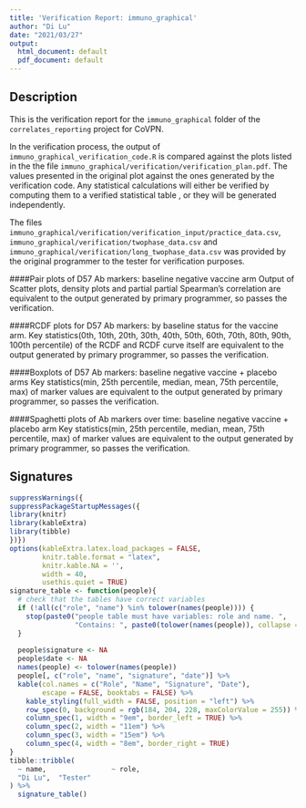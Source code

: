 ```yaml
---
title: 'Verification Report: immuno_graphical'
author: "Di Lu"
date: "2021/03/27"
output:
  html_document: default
  pdf_document: default
---
```


## Description

This is the verification report for the `immuno_graphical` folder of the `correlates_reporting` project for CoVPN. 

In the verification process, the output of `immuno_graphical_verification_code.R` is compared against the plots listed in the the file `immuno_graphical/verification/verification_plan.pdf`. The values presented in the original plot against the ones generated by the verification code. Any statistical calculations will either be verified by computing them to a verified statistical table , or they will be generated independently.

The files `immuno_graphical/verification/verification_input/practice_data.csv`, `immuno_graphical/verification/twophase_data.csv` and 
`immuno_graphical/verification/long_twophase_data.csv` was provided by the original programmer to the tester for verification purposes.

####Pair plots of D57 Ab markers: baseline negative vaccine arm
Output of Scatter plots, density plots and partial partial Spearman's correlation are equivalent to the output generated by primary programmer, so passes the verification.

####RCDF plots for D57 Ab markers: by baseline status for the vaccine arm.
Key statistics(0th, 10th, 20th, 30th, 40th, 50th, 60th, 70th, 80th, 90th, 100th percentile) of the RCDF and RCDF curve itself are equivalent to the output generated by primary programmer, so passes the verification.

####Boxplots of D57 Ab markers: baseline negative vaccine + placebo arms
Key statistics(min, 25th percentile, median, mean, 75th percentile, max) of marker values are equivalent to the output generated by primary programmer, so passes the verification.

####Spaghetti plots of Ab markers over time: baseline negative vaccine + placebo arm
Key statistics(min, 25th percentile, median, mean, 75th percentile, max) of marker values are equivalent to the output generated by primary programmer, so passes the verification.

## Signatures

```r
suppressWarnings({
suppressPackageStartupMessages({
library(knitr)
library(kableExtra)
library(tibble)
})})
options(kableExtra.latex.load_packages = FALSE, 
        knitr.table.format = "latex",
        knitr.kable.NA = '',
        width = 40,
        usethis.quiet = TRUE)
signature_table <- function(people){
  # check that the tables have correct variables
  if (!all(c("role", "name") %in% tolower(names(people)))) {
    stop(paste0("people table must have variables: role and name. ",
                "Contains: ", paste0(tolower(names(people)), collapse = ", ")))
  }
  
  people$signature <- NA
  people$date <- NA
  names(people) <- tolower(names(people))
  people[, c("role", "name", "signature", "date")] %>% 
  kable(col.names = c("Role", "Name", "Signature", "Date"),
        escape = FALSE, booktabs = FALSE) %>% 
    kable_styling(full_width = FALSE, position = "left") %>% 
    row_spec(0, background = rgb(184, 204, 228, maxColorValue = 255)) %>% 
    column_spec(1, width = "9em", border_left = TRUE) %>% 
    column_spec(2, width = "11em") %>% 
    column_spec(3, width = "15em") %>% 
    column_spec(4, width = "8em", border_right = TRUE)
}
tibble::tribble(
  ~ name,                ~ role,
  "Di Lu",  "Tester"
) %>% 
  signature_table()
```